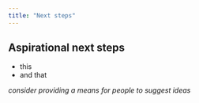 ```yaml
---
title: "Next steps"
---
```


## Aspirational next steps

- this 
- and that

*consider providing a means for people to suggest ideas*
